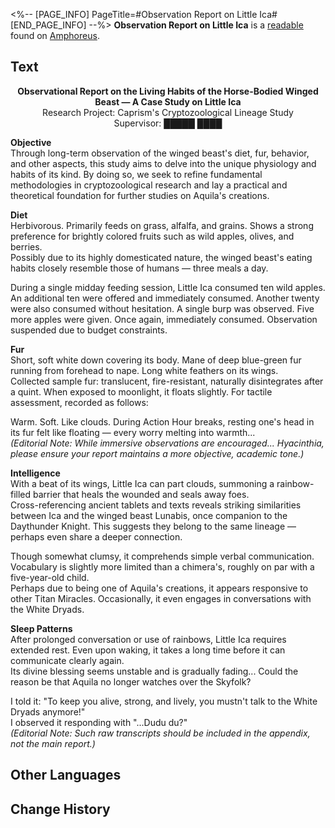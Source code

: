 <%-- [PAGE_INFO]
PageTitle=#Observation Report on Little Ica#
[END_PAGE_INFO] --%>
{{Readable Infobox
|id           = 548
|partIds      = 190877
|title        = 
|image        = Item Observation Report on Little Ica.png
|world        = Amphoreus
|parts        = 1
|author       = <!--to be added-->
|description  = A report on the observation of a rare beast, compiled as part of the Caprist's cryptozoological research. The subject is a winged beast with a horse's body known as "Little Ica."
|part1        = Observation Report on Little Ica
|source1      = {{cx|Source missing}}
|characters   = Aquila
|factions     = 
}}
'''Observation Report on Little Ica''' is a [[readable]] found on [[Amphoreus]].
<!--
==Location==
{{Map Embed|<map name>|<marker id>}}
-->
==Text==
<div align="center">'''Observational Report on the Living Habits of the Horse-Bodied Winged Beast &mdash; A Case Study on Little Ica'''<br />
Research Project: Caprism's Cryptozoological Lineage Study<br />
Supervisor: █████ ████</div>

'''Objective'''<br />
Through long-term observation of the winged beast's diet, fur, behavior, and other aspects, this study aims to delve into the unique physiology and habits of its kind. By doing so, we seek to refine fundamental methodologies in cryptozoological research and lay a practical and theoretical foundation for further studies on Aquila's creations.

'''Diet'''<br />
Herbivorous. Primarily feeds on grass, alfalfa, and grains. Shows a strong preference for brightly colored fruits such as wild apples, olives, and berries.<br />
Possibly due to its highly domesticated nature, the winged beast's eating habits closely resemble those of humans &mdash; three meals a day.

During a single midday feeding session, Little Ica consumed ten wild apples. An additional ten were offered and immediately consumed. Another twenty were also consumed without hesitation. A single burp was observed. Five more apples were given. Once again, immediately consumed. Observation suspended due to budget constraints.

'''Fur'''<br />
Short, soft white down covering its body. Mane of deep blue-green fur running from forehead to nape. Long white feathers on its wings.<br />
Collected sample fur: translucent, fire-resistant, naturally disintegrates after a quint. When exposed to moonlight, it floats slightly. For tactile assessment, recorded as follows:

Warm. Soft. Like clouds. During Action Hour breaks, resting one's head in its fur felt like floating &mdash; every worry melting into warmth...<br />
''(Editorial Note: While immersive observations are encouraged... Hyacinthia, please ensure your report maintains a more objective, academic tone.)''

'''Intelligence'''<br />
With a beat of its wings, Little Ica can part clouds, summoning a rainbow-filled barrier that heals the wounded and seals away foes.<br />
Cross-referencing ancient tablets and texts reveals striking similarities between Ica and the winged beast Lunabis, once companion to the Daythunder Knight. This suggests they belong to the same lineage &mdash; perhaps even share a deeper connection.

Though somewhat clumsy, it comprehends simple verbal communication. Vocabulary is slightly more limited than a chimera's, roughly on par with a five-year-old child.<br />
Perhaps due to being one of Aquila's creations, it appears responsive to other Titan Miracles. Occasionally, it even engages in conversations with the White Dryads.

'''Sleep Patterns'''<br />
After prolonged conversation or use of rainbows, Little Ica requires extended rest. Even upon waking, it takes a long time before it can communicate clearly again.<br />
Its divine blessing seems unstable and is gradually fading... Could the reason be that Aquila no longer watches over the Skyfolk?

I told it: "To keep you alive, strong, and lively, you mustn't talk to the White Dryads anymore!"<br />
I observed it responding with "...Dudu du?"<br />
''(Editorial Note: Such raw transcripts should be included in the appendix, not the main report.)''

<!--
==Trivia==
* 
-->
==Other Languages==
{{Other Languages
|en   = Observation Report on Little Ica
|zhs  = 小伊卡观察报告
|zht  = 小伊卡觀察報告
|ja   = イカルンの観察レポート
|ko   = 이카 관찰 보고서
|es   = Informe de observación de Ica
|fr   = Rapport d'observation sur Ica
|ru   = Отчёт о наблюдении: Ика
|th   = รายงานสังเกตการณ์ Ica น้อย
|vi   = Báo Cáo Quan Sát Của Nhóc Ica
|de   = Beobachtungsbericht über Kleiner Ika
|id   = Laporan Observasi Little Ica
|pt   = Relatório de Observação de Ikinha
}}

==Change History==
{{Change History|3.3}}